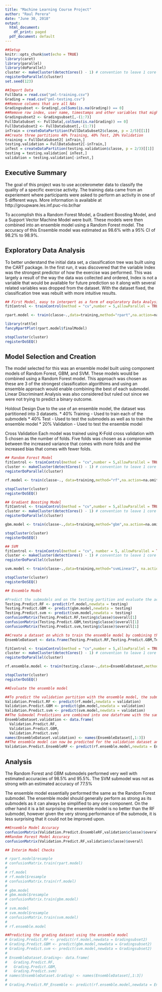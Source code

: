 ```yaml
---
title: "Machine Learning Course Project"
author: "Raul Perera"
date: "June 30, 2018"
output:
  html_document:
    df_print: paged
  pdf_document: default
---
```

```r

##Setup
knitr::opts_chunk$set(echo = TRUE)
library(caret)
library(parallel)
library(doParallel)
cluster <- makeCluster(detectCores() - 1) # convention to leave 1 core for OS
registerDoParallel(cluster)
set.seed(123)

##Import Data
FullData = read.csv("pml-training.csv")
Grading = read.csv("pml-testing.csv")
##Remove columns that are all NAs
Gradingsubset <- Grading[,colSums(is.na(Grading)) == 0] 
##Remove row index, user name, timestamps and other variables that might be associated with the test design
Gradingsubset2 <- Gradingsubset[,-(1:7)] 
FullDataSubset <- FullData[,colSums(is.na(Grading)) == 0] 
FullDataSubset2 <- FullDataSubset[,-(1:7)] 
inTrain = createDataPartition(FullDataSubset2$classe, p = 2/5)[[1]]
##Create three partitions 40% Training, 40% Test, 20% Validation
training = FullDataSubset2[ inTrain,]
testing.validation = FullDataSubset2[-inTrain,]
inTest = createDataPartition(testing.validation$classe, p = 2/3)[[1]]
testing = testing.validation[ inTest,]
validation = testing.validation[-inTest,]
```

## Executive Summary
The goal of this project was to use accelerometer data to classify the quality of a specific exercise activity.  The training data came from an experiement where participants were asked to perform an activity in one of 5 different ways. More information is available at http://groupware.les.inf.puc-rio.br/har

To accomplish this a Random Forest Model, a Gradient Boosting Model, and a Support Vector Machine Model were built. These models were then combined into an ensemble model using a Random Forest model.  The accuracy of this Ensemble model was estimated as 98.6% with a 95% CI of 98.2% to 98.9%.

## Exploratory Data Analysis
To better understand the initial data set, a classification tree was built using the CART package.  In the first run, it was discovered that the variable Index was the strongest predictor of how the exercise was performed.  This was largely a result of the way the data was collected and ordered, Index is not a variable that would be available for future prediction so it along with several related variables was dropped from the dataset.  With the dataset fixed, the classification tree was rebuilt with more intuitive results.

```r
## First Model, easy to interpert as a form of exploratory Data Analysis
fitControl <- trainControl(method = "cv",number = 5,allowParallel = TRUE)

rpart.model <- train(classe~.,data=training,method="rpart",na.action=na.omit,trControl = fitControl)

library(rattle)
fancyRpartPlot(rpart.model$finalModel)

stopCluster(cluster)
registerDoSEQ()

```
## Model Selection and Creation
The model selected for this was an ensemble model built using component models of Random Forest, GBM, and SVM.  These models would be combined using a Random Forest model.  This approach was chosen as these are 3 of the strongest classification algorithims and using an ensemble approach would enable combining the best of each submodel.  Linear Discriminant Analysis was also considered but ruled out since we were not trying to predict a binary outcome.

Holdout Design
Due to the use of an ensemble model, the dataset was partitioned into 3 datasets.
 * 40% Training - Used to train each of the submodels
 * 40% Test - Used to test the submodels as well as to train the ensemble model
 * 20% Validation - Used to test the ensemble model

Cross Validation
Each model was trained using K-Fold cross validation with 5 chosen as the number of folds.  Five folds was chosen as a compromise between the increased variance that comes with more folds and the increased bias that comes with fewer folds.


```r
## Random Forest Model
fitControl <- trainControl(method = "cv",number = 5,allowParallel = TRUE)
cluster <- makeCluster(detectCores() - 1) # convention to leave 1 core for OS
registerDoParallel(cluster)

rf.model <- train(classe~., data=training,method="rf",na.action=na.omit,trControl = fitControl,prox=TRUE)

stopCluster(cluster)
registerDoSEQ()

```
```r
## Gradient Boosting Model
fitControl <- trainControl(method = "cv",number = 5,allowParallel = TRUE)
cluster <- makeCluster(detectCores() - 1) # convention to leave 1 core for OS
registerDoParallel(cluster)

gbm.model <- train(classe~.,data=training,method="gbm",na.action=na.omit,trControl = fitControl, verbose=FALSE)

stopCluster(cluster)
registerDoSEQ()
```
```r
## SVM
fitControl <- trainControl(method = "cv", number = 5, allowParallel = TRUE)
cluster <- makeCluster(detectCores() - 1) # convention to leave 1 core for OS
registerDoParallel(cluster)

svm.model <- train(classe~.,data=training,method="svmLinear2", na.action=na.omit,trControl = fitControl)

stopCluster(cluster)
registerDoSEQ()
```


```r
## Ensemble Model

#Predict the submodels and on the testing partition and evaluate the accuracy of each
Testing.Predict.RF <- predict(rf.model,newdata = testing)
Testing.Predict.GBM <- predict(gbm.model,newdata = testing)
Testing.Predict.svm <- predict(svm.model,newdata = testing)
confusionMatrix(Testing.Predict.RF,testing$classe)$overall[1]
confusionMatrix(Testing.Predict.GBM,testing$classe)$overall[1]
confusionMatrix(Testing.Predict.svm,testing$classe)$overall[1]

##Create a dataset on which to train the ensemble model by combining the submodel predictions of the testing partition with the testing partition results
EnsembleDataset <- data.frame(Testing.Predict.RF,Testing.Predict.GBM,Testing.Predict.svm,testing$classe)

fitControl <- trainControl(method = "cv",number = 5,allowParallel = TRUE)
cluster <- makeCluster(detectCores() - 1) # convention to leave 1 core for OS
registerDoParallel(cluster)

rf.ensemble.model <- train(testing.classe~.,data=EnsembleDataset,method="rf",trControl = fitControl)

stopCluster(cluster)
registerDoSEQ()

##Evaluate the ensemble model

##To predict the validation partition with the ensemble model, the submodels first need to be predicted
Validation.Predict.RF <- predict(rf.model,newdata = validation)
Validation.Predict.GBM <- predict(gbm.model,newdata = validation)
Validation.Predict.svm <- predict(svm.model,newdata = validation)
##The Submodel Predictions are combined into one dataframe with the same naming convention that was used to train the model.
EnsembleDataset.validation <- data.frame(
  Validation.Predict.RF,
  Validation.Predict.GBM,
  Validation.Predict.svm)
names(EnsembleDataset.validation) <- names(EnsembleDataset[,1:3])
##The ensemble model can now be predicted for the validation dataset and compared to the actual results on the validation partition
Validation.Predict.EnsembleRF <- predict(rf.ensemble.model,newdata = EnsembleDataset.validation)

```
## Analysis
The Random Forest and GBM submodels performed very well with estimated accuracies of 98.5% and 95.5%. The SVM submodel was not as strong with an estimated accuracy of 77.5%

The ensemble model essentially performed the same as the Random Forest submodel. The ensemble model should generally perform as strong as its submodels as it can always be simplified to any one component.  On the other hand it is a bit surprising the ensemble model is no better than the RF submodel, however given the very strong performance of the submode, it is less surprising that it could not be improved upon.

```r
##Ensemble Model Accuracy
confusionMatrix(Validation.Predict.EnsembleRF,validation$classe)$overall
##Random Forest Model Accuracy
confusionMatrix(Validation.Predict.RF,validation$classe)$overall
```



```r
## Interim Model Checks

# rpart.model$resample
# confusionMatrix.train(rpart.model)
# 
# rf.model
# rf.model$resample
# confusionMatrix.train(rf.model)
# 
# gbm.model
# gbm.model$resample
# confusionMatrix.train(gbm.model)
# 
# svm.model
# svm.model$resample
# confusionMatrix.train(svm.model)
# 
# rf.ensemble.model

##Predicting the grading dataset using the ensemble model
# Grading.Predict.RF <- predict(rf.model,newdata = Gradingsubset2)
# Grading.Predict.GBM <- predict(gbm.model,newdata = Gradingsubset2)
# Grading.Predict.svm <- predict(svm.model,newdata = Gradingsubset2)
# 
# EnsembleDataset.Grading<- data.frame(
#   Grading.Predict.RF,
#   Grading.Predict.GBM,
#   Grading.Predict.svm)
# names(EnsembleDataset.Grading) <- names(EnsembleDataset[,1:3])
# 
# Grading.Predict.RF_Ensemble <- predict(rf.ensemble.model,newdata = EnsembleDataset.Grading)
```

